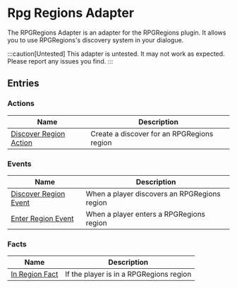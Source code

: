 # Rpg Regions Adapter

The RPGRegions Adapter is an adapter for the RPGRegions plugin. It allows you to use RPGRegions's discovery system in your dialogue.

:::caution[Untested]
This adapter is untested. It may not work as expected. Please report any issues you find.
:::

## Entries

### Actions

| Name | Description |
| ---- | ----------- |
| [Discover Region Action](./entries/action/discover_rpg_region.mdx) | Create a discover for an RPGRegions region |

### Events

| Name | Description |
| ---- | ----------- |
| [Discover Region Event](./entries/event/on_discover_rpg_region.mdx) | When a player discovers an RPGRegions region |
| [Enter Region Event](./entries/event/on_enter_rpg_region.mdx) | When a player enters a RPGRegions region |

### Facts

| Name | Description |
| ---- | ----------- |
| [In Region Fact](./entries/fact/in_rpg_region_fact.mdx) | If the player is in a RPGRegions region |

